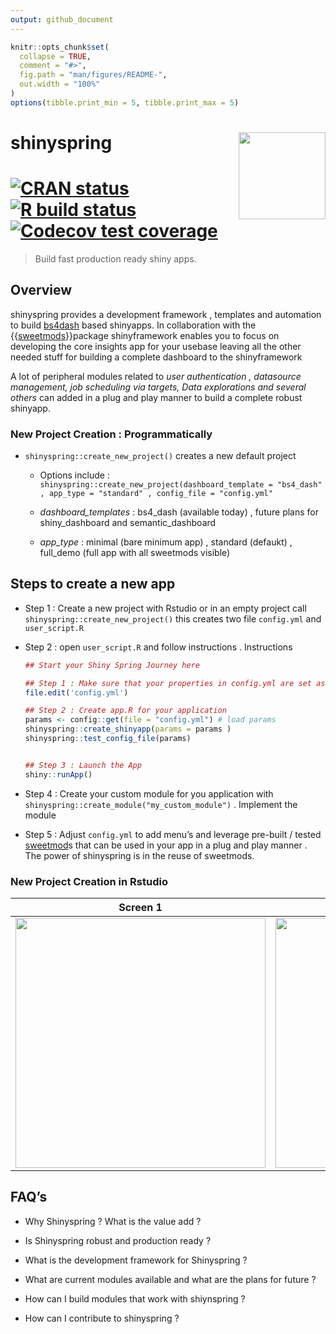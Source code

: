 ```yaml
---
output: github_document
---
```


```r
knitr::opts_chunk$set(
  collapse = TRUE,
  comment = "#>",
  fig.path = "man/figures/README-",
  out.width = "100%"
)
options(tibble.print_min = 5, tibble.print_max = 5)
```

# shinyspring <a href='https://www.shinyspring.dev'><img src="https://storage.googleapis.com/shiny-pics/spring_logo.png" align="right" height="139"/></a>

# <!-- badges: start --> [![CRAN status](https://www.r-pkg.org/badges/version/dplyr)](https://cran.r-project.org/package=dplyr) [![R build status](https://github.com/tidyverse/dplyr/workflows/R-CMD-check/badge.svg)](https://github.com/tidyverse/dplyr/actions?workflow=R-CMD-check) [![Codecov test coverage](https://codecov.io/gh/tidyverse/dplyr/branch/master/graph/badge.svg)](https://codecov.io/gh/tidyverse/dplyr?branch=master)

<!-- badges: end -->

> Build fast production ready shiny apps.

## Overview

shinyspring provides a development framework , templates and automation to build [bs4dash](https://rinterface.github.io/bs4Dash/ "Admin LTE3 based dashboard") based shinyapps. In collaboration with the {{[sweetmods](https://github.com/shambhu112/sweetmods "Sweetmods on github")}}package shinyframework enables you to focus on developing the core insights app for your usebase leaving all the other needed stuff for building a complete dashboard to the shinyframework

A lot of peripheral modules related to *user authentication , datasource management, job scheduling via targets, Data explorations and several others* can added in a plug and play manner to build a complete robust shinyapp.

### New Project Creation : **Programmatically**

-   `shinyspring::create_new_project()` creates a new default project

    -   Options include : `shinyspring::create_new_project(dashboard_template = "bs4_dash" , app_type = "standard" , config_file = "config.yml"`

    -   *dashboard_templates* : bs4_dash (available today) , future plans for shiny_dashboard and semantic_dashboard

    -   *app_type* : minimal (bare minimum app) , standard (defaukt) , full_demo (full app with all sweetmods visible)

## Steps to create a new app

-   Step 1 : Create a new project with Rstudio or in an empty project call `shinyspring::create_new_project()` this creates two file `config.yml` and `user_script.R`

-   Step 2 : open `user_script.R` and follow instructions . Instructions

    ```r
    ## Start your Shiny Spring Journey here

    ## Step 1 : Make sure that your properties in config.yml are set as per your needs
    file.edit('config.yml')

    ## Step 2 : Create app.R for your application
    params <- config::get(file = "config.yml") # load params
    shinyspring::create_shinyapp(params = params )
    shinyspring::test_config_file(params)


    ## Step 3 : Launch the App
    shiny::runApp()
    ```

-   Step 4 : Create your custom module for you application with `shinyspring::create_module("my_custom_module")` . Implement the module

-   Step 5 : Adjust `config.yml` to add menu's and leverage pre-built / tested [sweetmod](https://github.com/shambhu112/sweetmods)s that can be used in your app in a plug and play manner . The power of shinyspring is in the reuse of sweetmods.

### New Project Creation in Rstudio

| Screen 1                                                     | Screen 2                                                     |
|--------------------------------------------------------------|--------------------------------------------------------------|
| <img src="man/figures/README-newproject-1.png" width="400"/> | <img src="man/figures/README-newproject-2.png" width="400"/> |

## FAQ's

-   Why Shinyspring ? What is the value add ?

-   Is Shinyspring robust and production ready ?

-   What is the development framework for Shinyspring ?

-   What are current modules available and what are the plans for future ?

-   How can I build modules that work with shiynspring ?

-   How can I contribute to shinyspring ?
